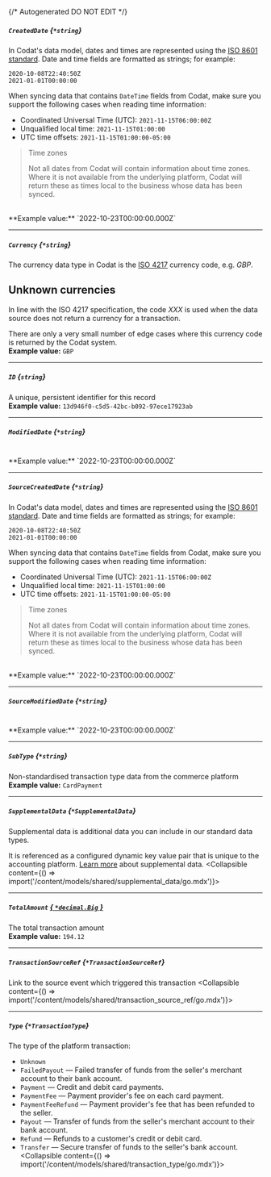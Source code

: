 {/* Autogenerated DO NOT EDIT  */}

##### `CreatedDate` *{`*string`}*
In Codat's data model, dates and times are represented using the <a class="external" href="https://en.wikipedia.org/wiki/ISO_8601" target="_blank">ISO 8601 standard</a>. Date and time fields are formatted as strings; for example:

```
2020-10-08T22:40:50Z
2021-01-01T00:00:00
```



When syncing data that contains `DateTime` fields from Codat, make sure you support the following cases when reading time information:

- Coordinated Universal Time (UTC): `2021-11-15T06:00:00Z`
- Unqualified local time: `2021-11-15T01:00:00`
- UTC time offsets: `2021-11-15T01:00:00-05:00`

> Time zones
> 
> Not all dates from Codat will contain information about time zones.  
> Where it is not available from the underlying platform, Codat will return these as times local to the business whose data has been synced.
<br/>
**Example value:** `2022-10-23T00:00:00.000Z`

---
##### `Currency` *{`*string`}*
The currency data type in Codat is the [ISO 4217](https://en.wikipedia.org/wiki/ISO_4217) currency code, e.g. _GBP_.

## Unknown currencies

In line with the ISO 4217 specification, the code _XXX_ is used when the data source does not return a currency for a transaction. 

There are only a very small number of edge cases where this currency code is returned by the Codat system.
<br/>
**Example value:** `GBP`

---
##### `ID` *{`string`}*
A unique, persistent identifier for this record
<br/>
**Example value:** `13d946f0-c5d5-42bc-b092-97ece17923ab`

---
##### `ModifiedDate` *{`*string`}*
<br/>
**Example value:** `2022-10-23T00:00:00.000Z`

---
##### `SourceCreatedDate` *{`*string`}*
In Codat's data model, dates and times are represented using the <a class="external" href="https://en.wikipedia.org/wiki/ISO_8601" target="_blank">ISO 8601 standard</a>. Date and time fields are formatted as strings; for example:

```
2020-10-08T22:40:50Z
2021-01-01T00:00:00
```



When syncing data that contains `DateTime` fields from Codat, make sure you support the following cases when reading time information:

- Coordinated Universal Time (UTC): `2021-11-15T06:00:00Z`
- Unqualified local time: `2021-11-15T01:00:00`
- UTC time offsets: `2021-11-15T01:00:00-05:00`

> Time zones
> 
> Not all dates from Codat will contain information about time zones.  
> Where it is not available from the underlying platform, Codat will return these as times local to the business whose data has been synced.
<br/>
**Example value:** `2022-10-23T00:00:00.000Z`

---
##### `SourceModifiedDate` *{`*string`}*
<br/>
**Example value:** `2022-10-23T00:00:00.000Z`

---
##### `SubType` *{`*string`}*
Non-standardised transaction type data from the commerce platform
<br/>
**Example value:** `CardPayment`

---
##### `SupplementalData` *{`*SupplementalData`}*
Supplemental data is additional data you can include in our standard data types. 

It is referenced as a configured dynamic key value pair that is unique to the accounting platform. [Learn more](https://docs.codat.io/using-the-api/supplemental-data/overview) about supplemental data.
<Collapsible content={() => import('/content/models/shared/supplemental_data/go.mdx')}>
</Collapsible>

---
##### `TotalAmount` [*{ `*decimal.Big` }*](https://pkg.go.dev/github.com/ericlagergren/decimal#Big)
The total transaction amount
<br/>
**Example value:** `194.12`

---
##### `TransactionSourceRef` *{`*TransactionSourceRef`}*
Link to the source event which triggered this transaction
<Collapsible content={() => import('/content/models/shared/transaction_source_ref/go.mdx')}>
</Collapsible>

---
##### `Type` *{`*TransactionType`}*
The type of the platform transaction:  
- `Unknown`  
- `FailedPayout` — Failed transfer of funds from the seller's merchant account to their bank account.  
- `Payment` — Credit and debit card payments.  
- `PaymentFee` — Payment provider's fee on each card payment.  
- `PaymentFeeRefund` — Payment provider's fee that has been refunded to the seller.  
- `Payout` — Transfer of funds from the seller's merchant account to their bank account.  
- `Refund` — Refunds to a customer's credit or debit card.  
- `Transfer` — Secure transfer of funds to the seller's bank account.  
<Collapsible content={() => import('/content/models/shared/transaction_type/go.mdx')}>
</Collapsible>

